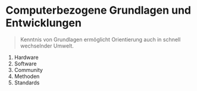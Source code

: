 # Computerbezogene Grundlagen und Entwicklungen

> Kenntnis von Grundlagen ermöglicht Orientierung auch in schnell wechselnder Umwelt.

1.  Hardware
2.  Software
3.  Community
4.  Methoden
5.  Standards



